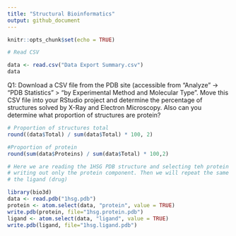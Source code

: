 ```yaml
---
title: "Structural Bioinformatics"
output: github_document
---
```


```r
knitr::opts_chunk$set(echo = TRUE)
```

```r
# Read CSV 

data <- read.csv("Data Export Summary.csv")
data
```


Q1: Download a CSV file from the PDB site (accessible from “Analyze” -> “PDB Statistics” >
“by Experimental Method and Molecular Type”. Move this CSV file into your RStudio project
and determine the percentage of structures solved by X-Ray and Electron Microscopy. Also can
you determine what proportion of structures are protein?

```r
# Proportion of structures total
round((data$Total) / sum(data$Total) * 100, 2)
```
```r
#Proportion of protein
round(sum(data$Proteins) / sum(data$Total) * 100,2)
```

```r
# Here we are reading the 1HSG PDB structure and selecting teh protein component and 
# writing out only the protein component. Then we will repeat the same thing for 
# the ligand (drug) 

library(bio3d)
data <- read.pdb("1hsg.pdb")
protein <- atom.select(data, "protein", value = TRUE)
write.pdb(protein, file="1hsg.protein.pdb")
ligand <- atom.select(data, "ligand", value = TRUE)
write.pdb(ligand, file="1hsg.ligand.pdb")
```


